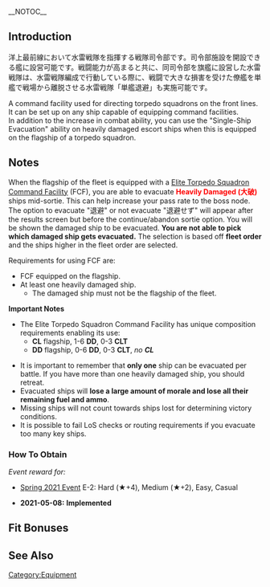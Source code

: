 __NOTOC__
{{EquipmentInfo|413}}

==Introduction==
洋上最前線において水雷戦隊を指揮する戦隊司令部です。司令部施設を開設できる艦に設営可能です。戦闘能力が高まると共に、同司令部を旗艦に設営した水雷戦隊は、水雷戦隊編成で行動している際に、戦闘で大きな損害を受けた僚艦を単艦で戦場から離脱させる水雷戦隊「単艦退避」も実施可能です。

A command facility used for directing torpedo squadrons on the front lines.<br>
It can be set up on any ship capable of equipping command facilities.<br>
In addition to the increase in combat ability, you can use the "Single-Ship Evacuation" ability on heavily damaged escort ships when this is equipped on the flagship of a torpedo squadron.

==Notes==
When the flagship of the fleet is equipped with a [[Elite Torpedo Squadron Command Facility]] (FCF), you are able to evacuate <span style="color:red;">'''Heavily Damaged (大破)'''</span> ships mid-sortie. This can help increase your pass rate to the boss node. The option to evacuate "退避" or not evacuate "退避せず" will appear after the results screen but before the continue/abandon sortie option. You will be shown the damaged ship to be evacuated. '''You are not able to pick which damaged ship gets evacuated.''' The selection is based off '''fleet order''' and the ships higher in the fleet order are selected.

Requirements for using FCF are:
* FCF equipped on the flagship.
* At least one heavily damaged ship.
** The damaged ship must not be the flagship of the fleet.

'''Important Notes'''
* The Elite Torpedo Squadron Command Facility has unique composition requirements enabling its use:
** '''CL''' flagship, 1-6 '''DD''', 0-3 '''CLT'''
** '''DD''' flagship, 0-6 '''DD''', 0-3 '''CLT''', ''no '''CL''' ''

* It is important to remember that '''only one''' ship can be evacuated per battle. If you have more than one heavily damaged ship, you should retreat.
* Evacuated ships will '''lose a large amount of morale and lose all their remaining fuel and ammo'''.
* Missing ships will not count towards ships lost for determining victory conditions.
* It is possible to fail LoS checks or routing requirements if you evacuate too many key ships.


<div class="mw-collapsible"><h3>How To Obtain</h3>
<div class="mw-collapsible-content">
''Event reward for:''
* [[Spring 2021 Event]] E-2: Hard (★+4), Medium (★+2), Easy, Casual

</div></div>


<div class="mw-collapsible><h3>Updates History</h3>
<div class="mw-collapsible-content>
* '''2021-05-08:''' '''Implemented'''
</div></div>

==Fit Bonuses==
{{:Elite Torpedo Squadron Command Facility/Bonuses}}

==See Also==
{{Equipmentlist}}
[[Category:Equipment]]
<!--- [[Category:Fleet Command Facilities]] --->